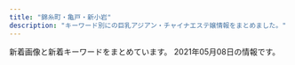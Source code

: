 ```yaml
---
title: "錦糸町・亀戸・新小岩"
description: "キーワード別にの巨乳アジアン・チャイナエステ嬢情報をまとめました。"
---
```


新着画像と新着キーワードをまとめています。
2021年05月08日の情報です。

<DmmAffiliateIns />
<KeywordTable
  shops={
    [
    {
        "url": "http://thaipataya.chm.jp/",
        "name": "\u30d1\u30bf\u30e4",
        "img_links": [
            "https://chm.jp/domains1/thaipataya/myimg/imgcom36633_sp.jpg",
            "https://chm.jp/domains1/thaipataya/myimg/imgcom36607_sp.jpg",
            "https://chm.jp/domains1/thaipataya/myimg/imgcom36586_sp.jpg",
            "https://chm.jp/domains1/thaipataya/myimg/imgcom37913_sp.jpg",
            "https://chm.jp/domains1/thaipataya/myimg/imgcom37669_sp.jpg",
            "https://chm.jp/domains1/thaipataya/myimg/imgcom37655_sp.jpg",
            "https://chm.jp/domains1/thaipataya/myimg/imgcom37840_sp.jpg",
            "https://chm.jp/domains1/thaipataya/myimg/imgcom37740_sp.png",
            "https://chm.jp/domains1/thaipataya/myimg/imgcom36615_sp.png",
            "https://chm.jp/domains1/thaipataya/myimg/imgcom37174_sp.png",
            "https://chm.jp/domains1/thaipataya/myimg/imgcom36604_sp.jpg",
            "https://chm.jp/domains1/thaipataya/myimg/imgcom37357_sp.jpg",
            "https://chm.jp/domains1/thaipataya/myimg/imgcom37360_sp.jpg",
            "https://chm.jp/domains1/thaipataya/myimg/imgcom37068_sp.jpg",
            "https://chm.jp/domains1/thaipataya/myimg/imgcom37359_sp.jpg",
            "https://chm.jp/domains1/thaipataya/myimg/slideimg36562_sp.jpg",
            "https://chm.jp/domains1/thaipataya/myimg/imgcom36636_sp.jpg",
            "https://chm.jp/domains1/thaipataya/myimg/imgcom37665_sp.jpg",
            "https://chm.jp/domains1/thaipataya/myimg/imgcom37833_sp.jpg",
            "https://chm.jp/domains1/thaipataya/myimg/imgcom36565_sp.jpg",
            "http://chm.jp/img/linebutton_82x20.png",
            "https://chm.jp/domains1/thaipataya/myimg/imgcom37726_sp.png",
            "https://chm.jp/domains1/thaipataya/myimg/imgcom37358_sp.jpg",
            "https://chm.jp/domains1/thaipataya/myimg/imgcom37658_sp.png",
            "https://chm.jp/domains1/thaipataya/myimg/imgcom37666_sp.jpg",
            "https://chm.jp/domains1/thaipataya/myimg/imgcom37660_sp.png",
            "https://chm.jp/domains1/thaipataya/myimg/imgcom36587_sp.jpg",
            "https://chm.jp/domains1/thaipataya/myimg/imgcom36634_sp.jpg",
            "https://chm.jp/domains1/thaipataya/myimg/slideimg36561_sp.jpg",
            "https://chm.jp/domains1/thaipataya/myimg/imgcom37361_sp.png",
            "https://chm.jp/domains1/thaipataya/myimg/imgcom37177_sp.png",
            "https://chm.jp/domains1/thaipataya/myimg/imgcom37663_sp.jpg",
            "https://chm.jp/domains1/thaipataya/myimg/imgcom37362_sp.jpg",
            "https://chm.jp/domains1/thaipataya/myimg/imgcom37732_sp.png",
            "https://chm.jp/domains1/thaipataya/myimg/imgcom36582_sp.jpg",
            "https://chm.jp/domains1/thaipataya/myimg/imgcom37734_sp.png",
            "https://chm.jp/domains1/thaipataya/myimg/imgcom37727_sp.png",
            "https://chm.jp/domains1/thaipataya/myimg/imgcom37653_sp.jpg",
            "https://chm.jp/domains1/thaipataya/myimg/imgcom37659_sp.png",
            "https://chm.jp/domains1/thaipataya/myimg/imgcom36567_sp.jpg",
            "https://chm.jp/domains1/thaipataya/myimg/imgcom37667_sp.png",
            "https://chm.jp/domains1/thaipataya/myimg/imgcom37736_sp.png",
            "https://chm.jp/domains1/thaipataya/myimg/imgcom36575_sp.jpg",
            "https://chm.jp/domains1/thaipataya/myimg/imgcom36619_sp.jpg",
            "https://chm.jp/domains1/thaipataya/myimg/imgcom36585_sp.jpg",
            "https://chm.jp/domains1/thaipataya/myimg/imgcom37733_sp.png",
            "https://chm.jp/domains1/thaipataya/myimg/imgcom37738_sp.png",
            "https://chm.jp/domains1/thaipataya/myimg/imgcom37915_sp.jpg",
            "https://chm.jp/domains1/thaipataya/myimg/imgcom37067_sp.png",
            "https://chm.jp/domains1/thaipataya/myimg/imgcom37668_sp.png",
            "https://chm.jp/domains1/thaipataya/myimg/imgcom37916_sp.jpg",
            "https://chm.jp/domains1/thaipataya/myimg/imgcom36581_sp.jpg",
            "https://chm.jp/domains1/thaipataya/myimg/imgcom36603_sp.png",
            "https://chm.jp/domains1/thaipataya/myimg/imgcom37661_sp.png",
            "https://chm.jp/domains1/thaipataya/myimg/imgcom37664_sp.png",
            "https://chm.jp/domains1/thaipataya/myimg/slideimg36560_sp.jpg",
            "https://chm.jp/domains1/thaipataya/myimg/imgcom36618_sp.png",
            "https://chm.jp/domains1/thaipataya/myimg/imgcom37172_sp.png",
            "https://chm.jp/domains1/thaipataya/myimg/imgcom36613_sp.jpg",
            "https://chm.jp/domains1/thaipataya/myimg/imgcom37834_sp.jpg",
            "https://chm.jp/domains1/thaipataya/myimg/imgcom37737_sp.png",
            "https://chm.jp/domains1/thaipataya/myimg/imgcom37710_sp.jpg",
            "https://chm.jp/domains1/thaipataya/myimg/imgcom37841_sp.jpg",
            "https://chm.jp/domains1/thaipataya/myimg/imgcom37839_sp.jpg",
            "https://chm.jp/domains1/thaipataya/myimg/imgcom36576_sp.jpg",
            "https://chm.jp/domains1/thaipataya/myimg/imgcom37654_sp.jpg",
            "https://chm.jp/domains1/thaipataya/myimg/imgcom36635_sp.jpg",
            "https://chm.jp/domains1/thaipataya/myimg/imgcom37739_sp.png",
            "https://chm.jp/domains1/thaipataya/myimg/imgcom37725_sp.png",
            "https://chm.jp/domains1/thaipataya/myimg/imgcom36584_sp.jpg",
            "https://chm.jp/domains1/thaipataya/myimg/imgcom37914_sp.jpg",
            "https://chm.jp/domains1/thaipataya/myimg/imgcom36606_sp.jpg",
            "https://chm.jp/domains1/thaipataya/myimg/imgcom36605_sp.jpg",
            "https://chm.jp/domains1/thaipataya/myimg/imgcom37789_sp.png",
            "https://chm.jp/domains1/thaipataya/myimg/imgcom36566_sp.png",
            "https://chm.jp/domains1/thaipataya/myimg/imgcom37662_sp.png"
        ],
        "station": "JR\u5c0f\u5ca9\u99c5\u5357\u53e3",
        "keywords": {
            "\u30bb\u30af\u30b7\u30fc": 1,
            "C": 12
        }
    },
    {
        "url": "https://doraimon.tyo.cm/",
        "name": "\u30c9\u30e9\u3048\u3082\u3093",
        "station": "JR\u4e80\u6238\u99c5\u5317\u53e3",
        "keywords": {
            "85": 3,
            "87": 1,
            "E": 1,
            "D": 9,
            "83": 3,
            "86": 3
        },
        "img_links": [
            "https://doraimon.tyo.cm/photos/sites/32/2021/03/2021031206553637.jpg",
            "https://doraimon.tyo.cm/images/top.jpg",
            "https://doraimon.tyo.cm/photos/sites/32/2021/03/2021030207304993.jpg",
            "https://doraimon.tyo.cm/photos/sites/32/2021/03/2021032507045669.jpg",
            "https://doraimon.tyo.cm/images/s_news.jpg",
            "https://doraimon.tyo.cm/images/staff_line.jpg",
            "https://doraimon.tyo.cm/photos/sites/32/2021/04/202104070649510.jpg",
            "https://doraimon.tyo.cm/photos/sites/32/2021/03/2021030207305994.jpg",
            "https://doraimon.tyo.cm/photos/sites/32/2021/03/2021030207310114.jpg",
            "https://doraimon.tyo.cm/images/mobile.jpg",
            "https://doraimon.tyo.cm/images/link.jpg",
            "https://doraimon.tyo.cm/photos/sites/32/2021/03/202103120651532.jpg",
            "https://doraimon.tyo.cm/photos/sites/32/2021/03/2021032301301384.jpg",
            "https://doraimon.tyo.cm/photos/sites/32/2021/04/202104280419564.jpg",
            "https://doraimon.tyo.cm/images/s_face.jpg",
            "https://doraimon.tyo.cm/photos/sites/32/2021/03/2021030207304862.jpg"
        ]
    },
    {
        "name": "\u7652\u3057\u306e\u68ee",
        "url": "http://iyasimori.jpest.net/",
        "img_links": [
            "http://iyasimori.jpest.net/uploads//sites/37/2021/01/a.jpg",
            "http://iyasimori.jpest.net/uploads//sites/37/2021/01/mobile.png",
            "http://iyasimori.jpest.net/uploads//sites/37/2021/01/g1-3.jpg",
            "http://iyasimori.jpest.net/uploads//sites/37/2021/01/bj_03.jpg",
            "http://iyasimori.jpest.net/uploads//sites/37/2021/01/g4.jpg",
            "http://iyasimori.jpest.net/uploads//sites/37/2021/01/tite-staff.jpg",
            "http://iyasimori.jpest.net/uploads//sites/37/2021/01/r6.jpg",
            "http://iyasimori.jpest.net/uploads//sites/37/2021/01/g3-2-150x150.jpg",
            "http://iyasimori.jpest.net/uploads//sites/37/2021/04/g1-3.jpg",
            "http://iyasimori.jpest.net/uploads//sites/37/2021/01/g5.jpg",
            "http://iyasimori.jpest.net/uploads//sites/37/2021/01/news03.png",
            "http://iyasimori.jpest.net/uploads//sites/37/2021/01/g5-150x150.jpg",
            "http://iyasimori.jpest.net/uploads//sites/37/2021/01/news01.png",
            "http://iyasimori.jpest.net/uploads//sites/37/2021/01/g4-150x150.jpg",
            "http://iyasimori.jpest.net/uploads//sites/37/2021/01/a2.jpg",
            "http://iyasimori.jpest.net/uploads//sites/37/2021/04/g1-2-150x150.jpg",
            "http://iyasimori.jpest.net/uploads//sites/37/2021/01/r3-1.jpg",
            "http://iyasimori.jpest.net/uploads//sites/37/2021/01/g2-2.jpg",
            "http://iyasimori.jpest.net/uploads//sites/37/2021/04/g1-3-150x150.jpg",
            "http://iyasimori.jpest.net/uploads//sites/37/2021/01/g3-2.jpg",
            "http://iyasimori.jpest.net/uploads//sites/37/2021/01/top.jpg",
            "http://iyasimori.jpest.net/uploads//sites/37/2021/01/r5.jpg",
            "http://iyasimori.jpest.net/uploads//sites/37/2021/04/g1-2.jpg",
            "http://iyasimori.jpest.net/uploads//sites/37/2021/01/g2-2-150x150.jpg",
            "http://iyasimori.jpest.net/uploads//sites/37/2021/01/g1-3-150x150.jpg",
            "http://iyasimori.jpest.net/uploads//sites/37/2021/01/r4-1.jpg"
        ],
        "station": "\u9752\u7825\u99c5",
        "keywords": {}
    },
    {
        "station": "JR\u9326\u7cf8\u753a\u99c5\u5317\u53e3",
        "img_links": [
            "https://iyashinoizumi.com/wp-content/uploads/2019/06/001.jpg",
            "https://iyashinoizumi.com/wp-content/uploads/7208DC4D-6E47-49CE-B1C0-3607E54E114B.jpeg",
            "https://iyashinoizumi.com/wp-content/uploads/9B89E764-B754-425D-A9AC-BB5566FA6AC4-270x300.jpeg",
            "https://iyashinoizumi.com/wp-content/uploads/0731EF09-7405-4B36-8468-B17A307EB894-e1579436226478.jpeg",
            "https://iyashinoizumi.com/wp-content/uploads/2019/06/momoko1.jpg",
            "https://iyashinoizumi.com/wp-content/uploads/0731EF09-7405-4B36-8468-B17A307EB894.jpeg",
            "https://iyashinoizumi.com/wp-content/uploads/9B89E764-B754-425D-A9AC-BB5566FA6AC4.jpeg",
            "https://iyashinoizumi.com/wp-content/uploads/5AA02D30-2C43-42C1-BE02-48E5A5C27E91.jpeg",
            "https://iyashinoizumi.com/wp-content/uploads/0731EF09-7405-4B36-8468-B17A307EB894-197x300.jpeg",
            "https://iyashinoizumi.com/wp-content/uploads/2019/06/2DD3549C-F937-441D-B0E3-E26520ACFABD-e1559410733851.jpeg",
            "https://iyashinoizumi.com/wp-content/uploads/2019/06/50CD669B-0FFA-4734-B898-EB3D53E95C21.jpeg",
            "https://iyashinoizumi.com/wp-content/uploads/2019/06/43D6BE9C-43F6-45C2-95E5-E775CE725D67.jpeg",
            "https://iyashinoizumi.com/wp-content/uploads/2019/06/5293C707-270F-4802-8168-1493DA07DDAE.jpeg",
            "https://iyashinoizumi.com/wp-content/uploads/rin.jpg",
            "https://iyashinoizumi.com/wp-content/uploads/5AA02D30-2C43-42C1-BE02-48E5A5C27E91-226x300.jpeg",
            "https://iyashinoizumi.com/wp-content/uploads/hiruwari.png",
            "https://iyashinoizumi.com/wp-content/uploads/7208DC4D-6E47-49CE-B1C0-3607E54E114B-210x300.jpeg"
        ],
        "keywords": {
            "\u30bb\u30af\u30b7\u30fc": 2
        },
        "url": "https://iyashinoizumi.com/",
        "name": "\u7652\u3057\u306e\u6cc9"
    },
    {
        "img_links": [
            "https://awa-akasuri.jp/wp-content/uploads/2020/09/awawa400x400-270x174.png",
            "https://awa-akasuri.jp/wp-content/uploads/2020/01/mai1_1.jpg",
            "https://awa-akasuri.jp/wp-content/uploads/2020/01/kokomi_1.jpg",
            "https://awa-akasuri.jp/wp-content/uploads/2020/09/1_pc.png",
            "https://awa-akasuri.jp/wp-content/uploads/2020/01/aya22.png",
            "https://awa-akasuri.jp/wp-content/uploads/2020/09/2_pc.png",
            "https://awa-akasuri.jp/wp-content/uploads/2020/09/1_sp.png",
            "https://awa-akasuri.jp/wp-content/uploads/2020/01/rika24_1.png",
            "https://awa-akasuri.jp/wp-content/uploads/2020/01/yumi22.png",
            "https://awa-akasuri.jp/wp-content/uploads/2020/09/4_pc.png",
            "https://awa-akasuri.jp/wp-content/uploads/2020/09/2_sp.png",
            "https://awa-akasuri.jp/wp-content/uploads/2020/01/mika21.png",
            "https://awa-akasuri.jp/wp-content/uploads/2020/01/yuki26.png",
            "https://awa-akasuri.jp/wp-content/uploads/2020/09/movie.png",
            "https://awa-akasuri.jp/wp-content/uploads/2020/09/sora.png",
            "https://awa-akasuri.jp/wp-content/uploads/2020/01/tomo25.png",
            "https://awa-akasuri.jp/wp-content/uploads/2020/09/awawa400x400.png",
            "https://awa-akasuri.jp/wp-content/uploads/2020/09/3_pc.png",
            "https://awa-akasuri.jp/wp-content/uploads/2020/09/5_pc.png"
        ],
        "keywords": {
            "D": 104,
            "85": 26,
            "87": 52,
            "86": 13,
            "88": 26,
            "C": 13,
            "\u30bb\u30af\u30b7\u30fc": 11
        },
        "station": "JR\u9326\u7cf8\u753a\u99c5\u5357\u53e3",
        "name": "\u3042\u308f\u308f",
        "url": "https://awa-akasuri.jp/"
    },
    {
        "url": "http://iyashi.sweet-relaxation.com/",
        "keywords": {},
        "station": "JR\u4e80\u6238\u99c5\u6771\u53e3",
        "img_links": [
            "http://iyashi.sweet-relaxation.com/img/slick/sl-4.jpg",
            "http://iyashi.sweet-relaxation.com/img/slick/sl-6.jpg",
            "http://iyashi.sweet-relaxation.com/img/slick/sl-5.jpg",
            "http://iyashi.sweet-relaxation.com/img/cast/yaya-01.jpg",
            "http://iyashi.sweet-relaxation.com/img/cast/eri-01.jpg",
            "http://iyashi.sweet-relaxation.com/img/slick/sl-3.jpg",
            "http://iyashi.sweet-relaxation.com/img/cast/lisa-03.jpg",
            "http://iyashi.sweet-relaxation.com/img/cast/yaya-03.jpg",
            "http://iyashi.sweet-relaxation.com/img/cast/olive-01.jpg",
            "http://iyashi.sweet-relaxation.com/img/slick/sl-7.jpg",
            "http://iyashi.sweet-relaxation.com/img/cast/eri-02.jpg",
            "http://iyashi.sweet-relaxation.com/img/cast/lisa-01.jpg",
            "http://iyashi.sweet-relaxation.com/img/slick/sl-2.jpg",
            "http://iyashi.sweet-relaxation.com/img/cast/ran-03.jpg",
            "http://iyashi.sweet-relaxation.com/img/cast/ran-01.jpg",
            "http://iyashi.sweet-relaxation.com/img/cast/olive-02.jpg",
            "http://iyashi.sweet-relaxation.com/img/slick/sl-1.jpg",
            "http://iyashi.sweet-relaxation.com/img/treatment/ashitsubo-01.jpg",
            "http://iyashi.sweet-relaxation.com/img/cast/lisa-02.jpg",
            "http://iyashi.sweet-relaxation.com/img/treatment/aroma-01.jpg",
            "http://iyashi.sweet-relaxation.com/img/treatment/body-01.jpg",
            "http://iyashi.sweet-relaxation.com/img/cast/olive-03.jpg",
            "http://iyashi.sweet-relaxation.com/img/cast/ran-02.jpg",
            "http://iyashi.sweet-relaxation.com/img/cast/yaya-02.jpg",
            "http://iyashi.sweet-relaxation.com/img/cast/eri-03.jpg"
        ],
        "name": "\u7652 IYASHI"
    },
    {
        "station": "JR\u5c0f\u5ca9\u99c5\u5357\u53e3",
        "keywords": {
            "C": 1,
            "D": 2
        },
        "name": "\u30d5\u30ed\u30e9",
        "img_links": [
            "http://iyasi-heal.com/images/slider1/01.jpg",
            "http://iyasi-heal.com/staffPhoto/b20210504134941.jpg",
            "http://iyasi-heal.com/images/mobile.jpg",
            "http://iyasi-heal.com/staffPhoto/s20210505121802.jpg",
            "http://iyasi-heal.com/staffPhoto/s20210504134941.jpg",
            "http://iyasi-heal.com/images/returnBtn.png",
            "http://iyasi-heal.com/staffPhoto/s20210502114207.jpg",
            "http://iyasi-heal.com/staffPhoto/s20210426165230.jpg",
            "http://iyasi-heal.com/images/slider1/02.jpg",
            "http://iyasi-heal.com/staffPhoto/b20210505185104.jpg",
            "http://iyasi-heal.com/staffPhoto/b20210502114207.jpg",
            "http://iyasi-heal.com/js/sliderLine/slide_prev.png",
            "http://iyasi-heal.com/images/gallery1.png",
            "http://iyasi-heal.com/images/slider1/03.jpg",
            "http://iyasi-heal.com/staffPhoto/s20210505185104.jpg",
            "http://iyasi-heal.com/staffPhoto/b20210505121802.jpg",
            "http://iyasi-heal.com/staffPhoto/b20210426165230.jpg",
            "http://iyasi-heal.com/js/sliderLine/slide_next.png"
        ],
        "url": "http://iyasi-heal.com/"
    },
    {
        "img_links": [
            "http://kinshicho-es.xyz/images/left1_2_02.jpg",
            "http://kinshicho-es.xyz/images/g2.jpg",
            "http://kinshicho-es.xyz/images/r4.jpg",
            "http://kinshicho-es.xyz/images/b2.jpg",
            "http://kinshicho-es.xyz/images/kanban.jpg",
            "http://kinshicho-es.xyz/images/r2.jpg",
            "http://kinshicho-es.xyz/images/g3.jpg",
            "http://kinshicho-es.xyz/images/top1.jpg",
            "http://kinshicho-es.xyz/images/g41.jpg",
            "http://kinshicho-es.xyz/images/news-tit1.jpg",
            "http://kinshicho-es.xyz/images/g5.jpg",
            "http://kinshicho-es.xyz/images/g0.jpg",
            "http://kinshicho-es.xyz/images/r3.jpg",
            "http://kinshicho-es.xyz/images/r1.jpg",
            "http://kinshicho-es.xyz/images/top.jpg",
            "http://kinshicho-es.xyz/images/b1.jpg"
        ],
        "url": "http://kinshicho-es.xyz/",
        "keywords": {
            "C": 7
        },
        "name": "\u30b9\u30c1\u30e5\u30ef\u306e\u30b9\u30de\u30a4\u30eb",
        "station": "JR\u9326\u7cf8\u753a\u99c5\u5317\u53e3"
    },
    {
        "name": "\u6625\u306e\u82b1",
        "url": "http://harunohana.jpest.net/",
        "img_links": [
            "http://harunohana.jpest.net/uploads//sites/38/elementor/thumbs/g4-p3mbec1gp2hjuwwbjw36y43rzgwycta8xnrv7ujz68.jpg",
            "http://harunohana.jpest.net/uploads//sites/38/2021/02/ditiao-1.png",
            "http://harunohana.jpest.net/uploads//sites/38/2021/02/xian.jpg",
            "http://harunohana.jpest.net/uploads//sites/38/2021/02/info-tit.png",
            "http://harunohana.jpest.net/uploads//sites/38/2021/02/mobile-tit.png",
            "http://harunohana.jpest.net/uploads//sites/38/2021/02/c2.jpg",
            "http://harunohana.jpest.net/uploads//sites/38/elementor/thumbs/g3-p3mbdh0sfjb37s5dl0oi5txkdr5uasv3te8udptyvk.jpg",
            "http://harunohana.jpest.net/uploads//sites/38/2021/04/g5.jpg",
            "http://harunohana.jpest.net/uploads//sites/38/2021/02/tel_info.png",
            "http://harunohana.jpest.net/uploads//sites/38/2021/02/top-3.png",
            "http://harunohana.jpest.net/uploads//sites/38/2021/02/pick-tit.png",
            "http://harunohana.jpest.net/uploads//sites/38/2021/02/tel_staff.png",
            "http://harunohana.jpest.net/uploads//sites/38/2021/02/mobile.jpg",
            "http://harunohana.jpest.net/uploads//sites/38/2021/02/c3.jpg",
            "http://harunohana.jpest.net/uploads//sites/38/elementor/thumbs/g1-p3mbbo5xbyuayorl3qn8vsare61ijopmkh8c9mi4sw.jpg",
            "http://harunohana.jpest.net/uploads//sites/38/2021/03/g2.jpg",
            "http://harunohana.jpest.net/uploads//sites/38/2021/02/c5.jpg",
            "http://harunohana.jpest.net/uploads//sites/38/elementor/thumbs/c1-p3a4bw5e1kwi5v056or06ljv5c0e005xwohq00tseg.jpg",
            "http://harunohana.jpest.net/uploads//sites/38/2021/02/tel_top.png",
            "http://harunohana.jpest.net/uploads//sites/38/2021/02/c4.jpg",
            "http://harunohana.jpest.net/uploads//sites/38/2021/03/g1.jpg",
            "http://harunohana.jpest.net/uploads//sites/38/2021/03/1.jpg",
            "http://harunohana.jpest.net/uploads//sites/38/elementor/thumbs/g2-p3mbcgd30zwwmzmmj2u1yl6l7q6iyltkocswnxcbm8.jpg",
            "http://harunohana.jpest.net/uploads//sites/38/elementor/thumbs/c5-p3a4c3o3k96sqqp7ys00qjnjwezbpkzslpplu8in0o.jpg",
            "http://harunohana.jpest.net/uploads//sites/38/elementor/thumbs/c2-p3a4by12f8z2t2xevpk9bl2sc3r4fedekxsoykr020.jpg",
            "http://harunohana.jpest.net/uploads//sites/38/elementor/thumbs/g5-p5qga8zeagwf7efovdavelljg7lsn1y4eanjgcq0uo.jpg",
            "http://harunohana.jpest.net/uploads//sites/38/2021/02/news-tit.png",
            "http://harunohana.jpest.net/uploads//sites/38/2021/02/c6.jpg",
            "http://harunohana.jpest.net/uploads//sites/38/2021/02/c1.jpg",
            "http://harunohana.jpest.net/uploads//sites/38/2021/03/g3.jpg",
            "http://harunohana.jpest.net/uploads//sites/38/elementor/thumbs/c3-p3a4c1sf6l483iry9r6rlk4mpn8la6sbxgemvolfd4.jpg",
            "http://harunohana.jpest.net/uploads//sites/38/2021/03/g5.jpg",
            "http://harunohana.jpest.net/uploads//sites/38/2021/02/tel_pickup.png",
            "http://harunohana.jpest.net/uploads//sites/38/2021/02/staff-tit.png"
        ],
        "station": "JR\u9326\u7cf8\u753a\u5357\u53e3",
        "keywords": {
            "C": 12
        }
    },
    {
        "keywords": {},
        "name": "Forever \uff5e\u30d5\u30a9\u30fc\u30a8\u30d0\u30fc\uff5e",
        "url": "http://kinshichoesute.xyz/",
        "station": "JR\u9326\u7cf8\u753a\u99c5",
        "img_links": [
            "http://kinshichoesute.xyz/staff/hitomi/02.png",
            "http://kinshichoesute.xyz/staff/kaori/01.png",
            "http://kinshichoesute.xyz/staff/nana/01.png",
            "http://kinshichoesute.xyz/img/stt.jpg",
            "http://kinshichoesute.xyz/img/nav-005.png",
            "http://kinshichoesute.xyz/staff/aya/01.png",
            "http://kinshichoesute.xyz/img/stb.jpg",
            "http://kinshichoesute.xyz/img/nav-003.png",
            "http://kinshichoesute.xyz/img/nav-004.png",
            "http://kinshichoesute.xyz/staff/hitomi/01.png",
            "http://kinshichoesute.xyz/staff/mimi/01.png",
            "http://kinshichoesute.xyz/img/nav-006.png",
            "http://kinshichoesute.xyz/img/tel.png",
            "http://kinshichoesute.xyz/img/no.png",
            "http://kinshichoesute.xyz/img/nav-001.png",
            "http://kinshichoesute.xyz/staff/ai/01.png",
            "http://kinshichoesute.xyz/img/nav-002.png"
        ]
    },
    {
        "img_links": [
            "http://y-rlx.net/images/index_21.jpg",
            "http://y-rlx.net/images/acc_tit.jpg",
            "http://y-rlx.net/girl/08.jpg",
            "http://y-rlx.net/images/line.jpg",
            "http://y-rlx.net/girl/010.jpg",
            "http://y-rlx.net/girl/01.jpg",
            "http://y-rlx.net/images/index_09.jpg",
            "http://y-rlx.net/girl/09a.jpg",
            "http://y-rlx.net/girl/06.jpg",
            "http://y-rlx.net/girl/03.jpg",
            "http://y-rlx.net/girl/03a.jpg",
            "http://y-rlx.net/images/rex_16.jpg",
            "http://y-rlx.net/girl/02.jpg",
            "http://y-rlx.net/images/index_04.png",
            "http://y-rlx.net/images/02.png",
            "http://y-rlx.net/images/acc_tit01.jpg",
            "http://y-rlx.net/images/info.png",
            "http://y-rlx.net/images/index_07.png",
            "http://y-rlx.net/images/index_02.png",
            "http://y-rlx.net/images/index_06.png",
            "http://y-rlx.net/images/index_23.jpg",
            "http://y-rlx.net/images/03.png",
            "http://y-rlx.net/images/sys_16.jpg",
            "http://y-rlx.net/images/index_16.png",
            "http://y-rlx.net/images/index_12.jpg",
            "http://y-rlx.net/images/staff_16.jpg",
            "http://y-rlx.net/girl/011.jpg",
            "http://y-rlx.net/images/acc_16.jpg",
            "http://y-rlx.net/images/index_10.jpg",
            "http://y-rlx.net/girl/011a.jpg",
            "http://y-rlx.net/images/index_19.png",
            "http://y-rlx.net/images/index_08.jpg",
            "http://y-rlx.net/girl/p01.jpg",
            "http://y-rlx.net/images/index_13.jpg",
            "http://y-rlx.net/images/01.png",
            "http://y-rlx.net/girl/07a.jpg",
            "http://y-rlx.net/images/rec_16.jpg",
            "http://y-rlx.net/girl/07.jpg",
            "http://y-rlx.net/girl/05.jpg",
            "http://y-rlx.net/girl/010a.jpg",
            "http://y-rlx.net/images/rec.jpg",
            "http://y-rlx.net/images/acc_tit03.jpg",
            "http://y-rlx.net/images/sys.jpg",
            "http://y-rlx.net/girl/05a.jpg",
            "http://y-rlx.net/girl/00.jpg",
            "http://y-rlx.net/images/index_11.jpg",
            "http://y-rlx.net/girl/09.jpg",
            "http://y-rlx.net/images/index_14.png"
        ],
        "url": "http://y-rlx.net/",
        "station": "JR\u65b0\u5c0f\u5ca9\u99c5\u5357\u53e3",
        "name": "\u7f8e\u697d",
        "keywords": {
            "88": 1,
            "90": 1,
            "92": 1,
            "86": 2,
            "95": 2,
            "85": 1,
            "87": 1,
            "89": 1
        }
    },
    {
        "station": "JR\u4e80\u6238\u99c5\u6771\u53e3",
        "img_links": [
            "http://miyabi-aroma.xyz/images/nav/nav-sys.jpg",
            "http://miyabi-aroma.xyz/images/staff/3/miya.jpg",
            "http://miyabi-aroma.xyz/images/nav/nav-job.jpg",
            "http://miyabi-aroma.xyz/images/staff/3/rina.jpg",
            "http://miyabi-aroma.xyz/images/index-rose_07.png",
            "http://miyabi-aroma.xyz/images/index-rose_13.png",
            "http://miyabi-aroma.xyz/images/staff/3/rina2.jpg",
            "http://miyabi-aroma.xyz/images/staff/3/yaya2.jpg",
            "http://miyabi-aroma.xyz/images/staff/3/kiki.jpg",
            "http://miyabi-aroma.xyz/images/nav/nav-info.jpg",
            "http://miyabi-aroma.xyz/images/3/1.jpg",
            "http://miyabi-aroma.xyz/images/shishu/se2.jpg",
            "http://miyabi-aroma.xyz/images/staff/3/ami.jpg",
            "http://miyabi-aroma.xyz/images/staff/3/ami2.jpg",
            "http://miyabi-aroma.xyz/images/index-rose_09.png",
            "http://miyabi-aroma.xyz/images/staff/3/kiki2.jpg",
            "http://miyabi-aroma.xyz/images/shishu/se1.jpg",
            "http://miyabi-aroma.xyz/images/index-rose_04.png",
            "http://miyabi-aroma.xyz/images/nav/nav-staff.jpg",
            "http://miyabi-aroma.xyz/images/3/2.jpg",
            "http://miyabi-aroma.xyz/images/staff/3/yami.jpg",
            "http://miyabi-aroma.xyz/images/11.png",
            "http://miyabi-aroma.xyz/images/1801706901.jpg",
            "http://miyabi-aroma.xyz/images/staff/3/miya2.jpg",
            "http://miyabi-aroma.xyz/images/staff/3/yaya1.jpg",
            "http://miyabi-aroma.xyz/images/index-rose_02.png"
        ],
        "url": "http://miyabi-aroma.xyz/",
        "keywords": {
            "C": 7
        },
        "name": "\u685c"
    },
    {
        "url": "https://kameido-massage.com/",
        "station": "JR\u4e80\u6238\u99c5\u5317\u53e3",
        "img_links": [
            "https://kameido-massage.com/images/footer-l.png",
            "https://kameido-massage.com/icon/yelp.png",
            "https://kameido-massage.com/images/header3.png",
            "https://kameido-massage.com/2020/03/28/nana-s1.jpg",
            "https://kameido-massage.com/images/top3.jpg",
            "https://kameido-massage.com/room/room-l5.jpg",
            "https://kameido-massage.com/images/qrcode.png",
            "https://kameido-massage.com/images/clear.png",
            "https://kameido-massage.com/room/room-l3.jpg",
            "https://kameido-massage.com/images/main-small.jpg",
            "https://kameido-massage.com/2019/10/29/yuri-s1.jpg",
            "https://kameido-massage.com/images/flower.png",
            "https://kameido-massage.com/staff/aki-l1.jpg",
            "https://kameido-massage.com/2019/11/02/yuka-s1.jpg",
            "https://kameido-massage.com/button/home.png",
            "https://kameido-massage.com/images/main-top.jpg",
            "https://kameido-massage.com/images/footer-r.png",
            "https://kameido-massage.com/menu/info.png",
            "https://kameido-massage.com/link/mens-esthe.png",
            "https://kameido-massage.com/room/room-l2.jpg",
            "https://kameido-massage.com/staff/aki-s1.jpg",
            "https://kameido-massage.com/staff/yuna-s1.jpg",
            "https://kameido-massage.com/menu/home.png",
            "https://kameido-massage.com/staff/mimi-s1.jpg",
            "https://scdn.line-apps.com/n/line_add_friends/btn/ja.png",
            "https://kameido-massage.com/menu/staff.png",
            "https://kameido-massage.com/images/top2.jpg",
            "https://kameido-massage.com/button/staff.png",
            "https://kameido-massage.com/staff/yuna-l1.jpg",
            "https://kameido-massage.com/staff/nana-s1.jpg",
            "https://kameido-massage.com/2020/07/17/mika-s1.jpg",
            "https://kameido-massage.com/staff/yuki-s1.jpg",
            "https://kameido-massage.com/icon/line.png",
            "https://kameido-massage.com/staff/yuki-l1.jpg",
            "https://kameido-massage.com/icon/twitter.png",
            "https://kameido-massage.com/room/room-l1.jpg",
            "https://kameido-massage.com/room/room-l6.jpg",
            "https://kameido-massage.com/menu/blog.png",
            "https://kameido-massage.com/room/room-l4.jpg",
            "https://kameido-massage.com/2021/04/28/yuna-s1.jpg",
            "https://kameido-massage.com/images/main-sp.jpg",
            "https://kameido-massage.com/icon/facebook.png",
            "https://kameido-massage.com/images/top1.jpg",
            "https://kameido-massage.com/staff/nana-l1.jpg",
            "https://kameido-massage.com/button/blog.png",
            "https://kameido-massage.com/2021/03/23/aki-s1.jpg",
            "https://kameido-massage.com/2020/05/15/kazumi-s1.jpg",
            "https://kameido-massage.com/2019/11/10/erika-s1.jpg",
            "https://kameido-massage.com/2019/12/25/mika-s1.jpg"
        ],
        "name": "\u842c\u751f\u697c",
        "keywords": {}
    },
    {
        "url": "http://www.kirara.este88.com/",
        "keywords": {
            "C": 6
        },
        "img_links": [
            "http://www.kirara.este88.com/gals/miya1.jpg",
            "http://www.kirara.este88.com/gals/nana1.jpg",
            "http://www.kirara.este88.com/gals/yuyu1.jpg",
            "http://www.kirara.este88.com/gals/haru1.jpg",
            "http://www.kirara.este88.com/images/info.png",
            "http://www.kirara.este88.com/images/sp-line.png",
            "http://www.kirara.este88.com/images/sp-staff-list.png",
            "http://www.kirara.este88.com/images/m-foot.png",
            "http://www.kirara.este88.com/gals/sora1.jpg",
            "http://www.kirara.este88.com/images/m-tel.png"
        ],
        "name": "\u304d\u3089\u3089",
        "station": "JR\u5c0f\u5ca9\u99c5\u5357\u53e3"
    },
    {
        "station": "JR\u9326\u7cf8\u753a\u99c5\u5357\u53e3",
        "url": "http://www.es-raku.link/",
        "name": "Lucky\uff5e\u30e9\u30c3\u30ad\u30fc\uff5e",
        "img_links": [
            "http://www.es-raku.link/img/yuki1.jpg",
            "http://www.es-raku.link/images/r2.jpg",
            "http://www.es-raku.link/img/ruru1.jpg",
            "http://www.es-raku.link/images/head.png",
            "http://www.es-raku.link/images/3.jpg",
            "http://www.es-raku.link/images/2.jpg",
            "http://www.es-raku.link/images/1.jpg",
            "http://www.es-raku.link/img/lucky1.jpg",
            "http://www.es-raku.link/images/staff_t.png",
            "http://www.es-raku.link/images/news.jpg",
            "http://www.es-raku.link/staff/riri.jpg",
            "http://www.es-raku.link/images/r1.jpg",
            "http://www.es-raku.link/images/int1.png",
            "http://www.es-raku.link/img/riri1.jpg",
            "http://www.es-raku.link/images/list.jpg",
            "http://www.es-raku.link/images/rtel.jpg",
            "http://www.es-raku.link/images/9.jpg",
            "http://www.es-raku.link/images/menu/interior.png",
            "http://www.es-raku.link/images/menu/top.png",
            "http://www.es-raku.link/staff/lucky.jpg",
            "http://www.es-raku.link/img/kaori1.jpg",
            "http://www.es-raku.link/staff/yuki.jpg",
            "http://www.es-raku.link/images/7.jpg",
            "http://www.es-raku.link/staff/ruru.jpg",
            "http://www.es-raku.link/images/8.jpg",
            "http://www.es-raku.link/images/mobile.jpg",
            "http://www.es-raku.link/staff/ayaka.jpg",
            "http://www.es-raku.link/images/tel.jpg",
            "http://www.es-raku.link/images/line.png",
            "http://www.es-raku.link/img/mai1.jpg",
            "http://www.es-raku.link/images/interior_t.png",
            "http://www.es-raku.link/images/menu/staff.png",
            "http://www.es-raku.link/img/ayaka1.jpg",
            "http://www.es-raku.link/images/sys1.jpg",
            "http://www.es-raku.link/staff/mai.jpg",
            "http://www.es-raku.link/images/int2.png",
            "http://www.es-raku.link/staff/kaori.jpg",
            "http://www.es-raku.link/images/6.jpg"
        ],
        "keywords": {}
    },
    {
        "station": "JR\u65b0\u5c0f\u5ca9\u99c5\u5357\u53e3",
        "url": "http://www.himawari-shinkoiwa.com/",
        "name": "\u3072\u307e\u308f\u308a",
        "keywords": {
            "C": 11,
            "87": 2,
            "86": 4,
            "D": 6
        },
        "img_links": [
            "http://www.himawari-shinkoiwa.com/files/004-02.jpg",
            "http://www.himawari-shinkoiwa.com/img/ttl_news.png",
            "http://www.himawari-shinkoiwa.com/images/slider/1.jpg",
            "http://www.himawari-shinkoiwa.com/img/goback.jpg",
            "http://www.himawari-shinkoiwa.com/images/slider/2.jpg",
            "http://www.himawari-shinkoiwa.com/img/btn_blog.png",
            "http://www.himawari-shinkoiwa.com/img/ttl_move.png",
            "http://www.himawari-shinkoiwa.com/img/ttl_info.png",
            "http://www.himawari-shinkoiwa.com/files/004.jpg",
            "http://www.himawari-shinkoiwa.com/img/tel.png",
            "http://www.himawari-shinkoiwa.com/files/005.jpg",
            "http://www.himawari-shinkoiwa.com/files/001.jpg",
            "http://www.himawari-shinkoiwa.com/files/001-02.jpg",
            "http://www.himawari-shinkoiwa.com/img/pickup.jpg",
            "http://www.himawari-shinkoiwa.com/img/btn_side_mobile.jpg",
            "http://www.himawari-shinkoiwa.com/files/005-02.jpg",
            "http://www.himawari-shinkoiwa.com/images/line.png",
            "http://www.himawari-shinkoiwa.com/img/move.jpg",
            "http://www.himawari-shinkoiwa.com/images/slider/3.jpg"
        ]
    },
    {
        "keywords": {
            "C": 7,
            "87": 1,
            "86": 3,
            "85": 3,
            "90": 1,
            "88": 1
        },
        "img_links": [
            "http://mori.me-es.com/images/index_04.jpg",
            "http://mori.me-es.com/images/index_20.jpg",
            "http://mori.me-es.com/images/info_15.jpg",
            "http://mori.me-es.com/girls/08.jpg",
            "http://mori.me-es.com/girls/01.jpg",
            "http://mori.me-es.com/images/rec_15.jpg",
            "http://mori.me-es.com/images/index_26.jpg",
            "http://mori.me-es.com/girls/00.jpg",
            "http://mori.me-es.com/images/index_25.jpg",
            "http://mori.me-es.com/images/index_08.jpg",
            "http://mori.me-es.com/images/index_06.jpg",
            "http://mori.me-es.com/girls/04.jpg",
            "http://mori.me-es.com/images/index_30.jpg",
            "http://mori.me-es.com/images/index_07.jpg",
            "http://mori.me-es.com/images/index_21.jpg",
            "http://mori.me-es.com/images/index_09.jpg",
            "http://mori.me-es.com/images/index_24.jpg",
            "http://mori.me-es.com/girls/08a.jpg",
            "http://mori.me-es.com/images/rec.jpg",
            "http://mori.me-es.com/images/index_28.jpg",
            "http://mori.me-es.com/images/index_03.jpg",
            "http://mori.me-es.com/images/index_29.jpg",
            "http://mori.me-es.com/girls/04a.jpg",
            "http://mori.me-es.com/images/index_05.jpg",
            "http://mori.me-es.com/images/index_27.jpg",
            "http://mori.me-es.com/images/index_10.jpg",
            "http://mori.me-es.com/images/staff_15.jpg",
            "http://mori.me-es.com/images/index_22.jpg",
            "http://mori.me-es.com/girls/06.jpg",
            "http://mori.me-es.com/images/index_17.jpg",
            "http://mori.me-es.com/images/index_15.jpg",
            "http://mori.me-es.com/images/info.jpg",
            "http://mori.me-es.com/girls/02.jpg",
            "http://mori.me-es.com/images/index_02.jpg",
            "http://mori.me-es.com/images/index_12.jpg",
            "http://mori.me-es.com/girls/03.jpg",
            "http://mori.me-es.com/images/index_13.jpg",
            "http://mori.me-es.com/images/index_16.jpg",
            "http://mori.me-es.com/images/index_18.jpg",
            "http://mori.me-es.com/images/index_19.jpg",
            "http://mori.me-es.com/images/sub_28.jpg",
            "http://mori.me-es.com/girls/07.jpg",
            "http://mori.me-es.com/girls/05.jpg",
            "http://mori.me-es.com/images/index_01.jpg"
        ],
        "station": "JR\u65b0\u5c0f\u5ca9\u99c5\u5317\u53e3",
        "url": "http://mori.me-es.com/",
        "name": "\u68ee"
    },
    {
        "keywords": {},
        "url": "https://www.yitigo.work/",
        "name": "\u82fa",
        "img_links": [
            "https://www.yitigo.work/images/news/girl.png",
            "https://www.yitigo.work/images/home/staff_01.jpg",
            "https://www.yitigo.work/images/home/index_19.png",
            "https://www.yitigo.work/images/home/index_05.png",
            "https://www.yitigo.work/images/home/index_15.png",
            "https://www.yitigo.work/images/top_04.png",
            "https://www.yitigo.work/images/staff/hani1.jpg",
            "https://www.yitigo.work/images/staff/mayu1.jpg",
            "https://www.yitigo.work/images/home/index_tel.png",
            "https://www.yitigo.work/images/top_flash_01.jpg",
            "https://www.yitigo.work/images/home/index_11.png",
            "https://www.yitigo.work/images/headerParts01.png",
            "https://www.yitigo.work/images/home/staff_04.jpg",
            "https://www.yitigo.work/images/staff/risa.png",
            "https://www.yitigo.work/images/home/index_10.png",
            "https://www.yitigo.work/images/staff/risa1.jpg",
            "https://www.yitigo.work/images/staff/hani.png",
            "https://www.yitigo.work/images/home/index_13.png",
            "https://www.yitigo.work/images/home/index_14.png",
            "https://www.yitigo.work/images/home/index_06.png",
            "https://www.yitigo.work/images/home/index_07.png",
            "https://www.yitigo.work/images/staff/staff_03.png",
            "https://www.yitigo.work/images/staff/hana.png",
            "https://www.yitigo.work/images/home/index_09.png",
            "https://www.yitigo.work/images/home/staff_02.jpg",
            "https://www.yitigo.work/images/page_top.png",
            "https://www.yitigo.work/images/staff/mayu.png",
            "https://www.yitigo.work/images/home/index_12.png",
            "https://www.yitigo.work/images/home/index_17.png",
            "https://www.yitigo.work/images/staff/hana1.jpg",
            "https://www.yitigo.work/images/home/staff_03.jpg",
            "https://www.yitigo.work/images/top_flash_02.jpg",
            "https://www.yitigo.work/images/top_02.png",
            "https://www.yitigo.work/images/home/index_01.png",
            "https://www.yitigo.work/images/staff/staff_01.png",
            "https://www.yitigo.work/images/top_01.png"
        ],
        "station": "JR\u5c0f\u5ca9\u99c5\u5357\u53e3"
    },
    {
        "url": "http://cherry-esthe.com/",
        "keywords": {},
        "station": "JR\u9326\u7cf8\u753a\u99c5\u5357\u53e3",
        "img_links": [
            "http://dccompanyqoo10.cafe24.com/tiffany/images/top/store_bg.png",
            "http://dccompanyqoo10.cafe24.com/tiffany/images/store/store.png",
            "http://dccompanyqoo10.cafe24.com/tiffany/images/common/header.png"
        ],
        "name": "Cherry"
    },
    {
        "keywords": {},
        "img_links": [
            "http://el-grande.asia/img/cast/belu-04.jpg",
            "http://el-grande.asia/img/interior/corridor-1.jpg",
            "http://el-grande.asia/img/cast/mai-03.jpg",
            "http://el-grande.asia/img/cast/misa-04.jpg",
            "http://el-grande.asia/img/cast/mai-04.jpg",
            "http://el-grande.asia/img/cast/rey-02.jpg",
            "http://el-grande.asia/img/cast/hana-02.jpg",
            "http://el-grande.asia/img/cast/haru-02.jpg",
            "http://el-grande.asia/img/cast/haru-04.jpg",
            "http://el-grande.asia/img/cast/baby-03.jpg",
            "http://el-grande.asia/img/cast/lucy-01.jpg",
            "http://el-grande.asia/img/cast/belu-03.jpg",
            "http://el-grande.asia/img/cast/aki-04.jpg",
            "http://el-grande.asia/img/btn_twitter.png",
            "http://el-grande.asia/img/cast/lucy-02.jpg",
            "http://el-grande.asia/img/cast/belu-02.jpg",
            "http://el-grande.asia/img/cast/ringo-04.jpg",
            "http://el-grande.asia/img/interior/shower-4.jpg",
            "http://el-grande.asia/img/cast/mei-02.jpg",
            "http://el-grande.asia/img/btn_interior.png",
            "http://el-grande.asia/img/cast/haru-03.jpg",
            "http://el-grande.asia/img/cast/sara-08.jpg",
            "http://el-grande.asia/img/cast/ringo-01.jpg",
            "http://el-grande.asia/img/cast/ringo-03.jpg",
            "http://el-grande.asia/img/cast/lucy-03.jpg",
            "http://el-grande.asia/img/cast/rey-04.jpg",
            "http://el-grande.asia/img/cast/sara-05.jpg",
            "http://el-grande.asia/img/interior/lobby-1.jpg",
            "http://el-grande.asia/img/cast/ringo-02.jpg",
            "http://el-grande.asia/img/cast/hana-04.jpg",
            "http://el-grande.asia/img/btn_cast.png",
            "http://el-grande.asia/img/dagger.png",
            "http://el-grande.asia/img/btn_top.png",
            "http://el-grande.asia/img/cast/belu-01.jpg",
            "http://el-grande.asia/img/cast/baby-01.jpg",
            "http://el-grande.asia/img/cast/mai-01.jpg",
            "http://el-grande.asia/img/cast/aki-03.jpg",
            "http://el-grande.asia/img/cast/lucy-04.jpg",
            "http://el-grande.asia/img/cast/hana-01.jpg",
            "http://el-grande.asia/img/cast/baby-04.jpg",
            "http://el-grande.asia/img/cast/mei-03.jpg",
            "http://el-grande.asia/img/cast/hana-03.jpg",
            "http://el-grande.asia/img/cast/mei-04.jpg",
            "http://el-grande.asia/img/cast/aki-01.jpg",
            "http://el-grande.asia/img/cast/misa-01.jpg",
            "http://el-grande.asia/img/cast/sara-06.jpg",
            "http://el-grande.asia/img/cast/baby-02.jpg",
            "http://el-grande.asia/img/cast/aki-02.jpg",
            "http://el-grande.asia/img/cast/mei-01.jpg",
            "http://el-grande.asia/img/cast/rey-01.jpg",
            "http://el-grande.asia/img/cast/haru-01.jpg"
        ],
        "url": "http://el-grande.asia/",
        "station": "JR\u65b0\u5c0f\u5ca9\u99c5\u5357\u53e3",
        "name": "\u30a8\u30eb\u30b0\u30e9\u30f3\u30c7-elgrande-"
    },
    {
        "keywords": {
            "E": 14,
            "86": 28,
            "92": 14,
            "88": 14,
            "D": 126,
            "83": 14,
            "87": 28,
            "C": 70,
            "89": 14,
            "85": 98
        },
        "name": "KIRARA",
        "station": "JR\u9326\u7cf8\u753a\u99c5\u5317\u53e3",
        "img_links": [
            "https://kinshicho-mensesthe.net/staff2/kiki-s1.jpg",
            "https://kinshicho-mensesthe.net/staff2/sora-l1.jpg",
            "https://kinshicho-mensesthe.net/staff2/mai-s1.jpg",
            "https://kinshicho-mensesthe.net/room/1-s.jpg",
            "https://kinshicho-mensesthe.net/room/esthe1.jpg",
            "https://kinshicho-mensesthe.net/staff2/sora-s1.jpg",
            "https://kinshicho-mensesthe.net/staff2/kiki-l1.jpg",
            "https://kinshicho-mensesthe.net/room/esthe3.jpg",
            "https://kinshicho-mensesthe.net/images/main-sp.jpg",
            "https://kinshicho-mensesthe.net/staff2/kokomi-s1.jpg",
            "https://kinshicho-mensesthe.net/staff2/rui-s1.jpg",
            "https://kinshicho-mensesthe.net/staff2/yuka-s1.jpg",
            "https://kinshicho-mensesthe.net/staff2/yumi-l1.jpg",
            "https://kinshicho-mensesthe.net/images/footer-l.png",
            "https://kinshicho-mensesthe.net/staff2/haruka-s1.jpg",
            "https://kinshicho-mensesthe.net/mens-esthe-massage/2020/02/06/satomi-s1.jpg",
            "https://kinshicho-mensesthe.net/room/4-s.jpg",
            "https://kinshicho-mensesthe.net/staff2/yumi-s1.jpg",
            "https://kinshicho-mensesthe.net/room/5-s.jpg",
            "https://kinshicho-mensesthe.net/staff2/rui-l1.jpg",
            "https://kinshicho-mensesthe.net/mens-esthe-massage/2020/10/17/moe-s1.jpg",
            "https://kinshicho-mensesthe.net/images/main1.jpg",
            "https://kinshicho-mensesthe.net/staff2/satomi-s1.jpg",
            "https://kinshicho-mensesthe.net/room/6-s.jpg",
            "https://kinshicho-mensesthe.net/room/1-l.jpg",
            "https://kinshicho-mensesthe.net/button/home.png",
            "https://kinshicho-mensesthe.net/images/clear.png",
            "https://kinshicho-mensesthe.net/images/camp.png",
            "https://kinshicho-mensesthe.net/images/qrcode.png",
            "https://kinshicho-mensesthe.net/images/header3.png",
            "https://kinshicho-mensesthe.net/room/2-s.jpg",
            "https://kinshicho-mensesthe.net/staff2/rika-s1.jpg",
            "https://kinshicho-mensesthe.net/room/5-l.jpg",
            "https://kinshicho-mensesthe.net/staff2/sera-l1.jpg",
            "https://kinshicho-mensesthe.net/staff2/sakura-s2.jpg",
            "https://kinshicho-mensesthe.net/room/6-l.jpg",
            "https://kinshicho-mensesthe.net/button/staff.png",
            "https://kinshicho-mensesthe.net/staff2/sera-s1.jpg",
            "https://kinshicho-mensesthe.net/staff2/kokomi-l1.jpg",
            "https://kinshicho-mensesthe.net/staff2/yuki-s1.jpg",
            "https://kinshicho-mensesthe.net/staff2/rika-l1.jpg",
            "https://kinshicho-mensesthe.net/mens-esthe-massage/2020/01/22/yuki-s1.jpg",
            "https://kinshicho-mensesthe.net/images/footer-r.png",
            "https://kinshicho-mensesthe.net/room/3-l.jpg",
            "https://kinshicho-mensesthe.net/staff2/satomi-l1.jpg",
            "https://kinshicho-mensesthe.net/button/blog.png",
            "https://kinshicho-mensesthe.net/room/2-l.jpg",
            "https://kinshicho-mensesthe.net/staff2/sakura-l2.jpg",
            "https://kinshicho-mensesthe.net/staff2/haruka-l1.jpg",
            "https://kinshicho-mensesthe.net/staff2/mai-l1.jpg",
            "https://kinshicho-mensesthe.net/room/4-l.jpg",
            "https://kinshicho-mensesthe.net/room/3-s.jpg",
            "https://kinshicho-mensesthe.net/staff2/moe-s1.jpg",
            "https://kinshicho-mensesthe.net/staff2/saki-s1.jpg",
            "https://kinshicho-mensesthe.net/staff2/yuki-l1.jpg",
            "https://kinshicho-mensesthe.net/room/esthe2.jpg",
            "https://kinshicho-mensesthe.net/staff2/saki-l1.jpg",
            "https://kinshicho-mensesthe.net/images/flower.png",
            "https://kinshicho-mensesthe.net/mens-esthe-massage/2020/02/06/sora-s1.jpg"
        ],
        "url": "https://kinshicho-mensesthe.net/"
    },
    {
        "keywords": {},
        "url": "http://sentsubaki.asia/",
        "station": "JR\u4e80\u6238\u99c5\u6771\u53e3",
        "name": "\u5343\u693f",
        "img_links": [
            "http://sentsubaki.asia/img/cast/momo-04.jpg",
            "http://sentsubaki.asia/img/btn_cast.png",
            "http://sentsubaki.asia/img/interior/lobby-2.jpg",
            "http://sentsubaki.asia/img/cast/yuyu-04.jpg",
            "http://sentsubaki.asia/img/cast/miki-02.jpg",
            "http://sentsubaki.asia/img/cast/yumi-03.jpg",
            "http://sentsubaki.asia/img/btn_twitter.png",
            "http://sentsubaki.asia/img/cast/momo-03.jpg",
            "http://sentsubaki.asia/img/cast/nina-03.jpg",
            "http://sentsubaki.asia/img/coupon_special.png",
            "http://sentsubaki.asia/img/cast/miki-03.jpg",
            "http://sentsubaki.asia/img/cast/you-03.jpg",
            "http://sentsubaki.asia/img/btn_top.png",
            "http://sentsubaki.asia/img/cast/aya-01.jpg",
            "http://sentsubaki.asia/img/cast/nina-04.jpg",
            "http://sentsubaki.asia/img/cast/aya-04.jpg",
            "http://sentsubaki.asia/img/head_time.png",
            "http://sentsubaki.asia/img/btn_interior.png",
            "http://sentsubaki.asia/img/cast/momo-01.jpg",
            "http://sentsubaki.asia/img/cast/you-04.jpg",
            "http://sentsubaki.asia/img/interior/lobby-1.jpg",
            "http://sentsubaki.asia/img/head_tel.png",
            "http://sentsubaki.asia/img/cast/you-01.jpg",
            "http://sentsubaki.asia/img/cast/miki-04.jpg",
            "http://sentsubaki.asia/img/cast/yuyu-01.jpg",
            "http://sentsubaki.asia/img/cast/yuyu-02.jpg",
            "http://sentsubaki.asia/img/cast/aya-03.jpg",
            "http://sentsubaki.asia/img/cast/yumi-04.jpg",
            "http://sentsubaki.asia/img/cast/momo-02.jpg",
            "http://sentsubaki.asia/img/cast/yumi-02.jpg",
            "http://sentsubaki.asia/img/cast/miki-01.jpg",
            "http://sentsubaki.asia/img/cast/you-02.jpg"
        ]
    },
    {
        "img_links": [
            "http://aria.tokyo-relaxtime.asia/img/cast/aya-01.jpg",
            "http://aria.tokyo-relaxtime.asia/img/cast/miki-01.jpg",
            "http://aria.tokyo-relaxtime.asia/img/cast/risa-04.jpg",
            "http://aria.tokyo-relaxtime.asia/img/slick/st-3.jpg",
            "http://aria.tokyo-relaxtime.asia/img/cast/miki-03.jpg",
            "http://aria.tokyo-relaxtime.asia/img/interior/corridor-1.jpg",
            "http://aria.tokyo-relaxtime.asia/img/cast/apple-03.jpg",
            "http://aria.tokyo-relaxtime.asia/img/cast/aki-02.jpg",
            "http://aria.tokyo-relaxtime.asia/img/cast/yaya-04.jpg",
            "http://aria.tokyo-relaxtime.asia/img/cast/yaya-02.jpg",
            "http://aria.tokyo-relaxtime.asia/img/cast/rina-04.jpg",
            "http://aria.tokyo-relaxtime.asia/img/slick/st-2.jpg",
            "http://aria.tokyo-relaxtime.asia/img/cast/apple-04.jpg",
            "http://aria.tokyo-relaxtime.asia/img/slick/st-1.jpg",
            "http://aria.tokyo-relaxtime.asia/img/cast/coco-02.jpg",
            "http://aria.tokyo-relaxtime.asia/img/cast/coco-04.jpg",
            "http://aria.tokyo-relaxtime.asia/img/slick/st-5.jpg",
            "http://aria.tokyo-relaxtime.asia/img/slick/st-4.jpg",
            "http://aria.tokyo-relaxtime.asia/img/cast/yumi-02.jpg",
            "http://aria.tokyo-relaxtime.asia/img/cast/risa-01.jpg",
            "http://aria.tokyo-relaxtime.asia/img/cast/yumi-03.jpg",
            "http://aria.tokyo-relaxtime.asia/img/cast/coco-01.jpg",
            "http://aria.tokyo-relaxtime.asia/img/cast/risa-03.jpg",
            "http://aria.tokyo-relaxtime.asia/img/cast/nana-01.jpg",
            "http://aria.tokyo-relaxtime.asia/img/cast/yumi-04.jpg",
            "http://aria.tokyo-relaxtime.asia/img/cast/aki-04.jpg",
            "http://aria.tokyo-relaxtime.asia/img/cast/nana-04.jpg",
            "http://aria.tokyo-relaxtime.asia/img/interior/lobby-1.jpg",
            "http://aria.tokyo-relaxtime.asia/img/cast/aki-01.jpg",
            "http://aria.tokyo-relaxtime.asia/img/cast/aki-03.jpg",
            "http://aria.tokyo-relaxtime.asia/img/cast/yuri-04.jpg",
            "http://aria.tokyo-relaxtime.asia/img/cast/yuri-03.jpg",
            "http://aria.tokyo-relaxtime.asia/img/cast/aya-02.jpg",
            "http://aria.tokyo-relaxtime.asia/img/cast/aya-04.jpg",
            "http://aria.tokyo-relaxtime.asia/img/cast/rina-01.jpg",
            "http://aria.tokyo-relaxtime.asia/img/cast/apple-02.jpg",
            "http://aria.tokyo-relaxtime.asia/img/cast/miki-02.jpg",
            "http://aria.tokyo-relaxtime.asia/img/cast/apple-01.jpg",
            "http://aria.tokyo-relaxtime.asia/img/cast/yuri-01.jpg",
            "http://aria.tokyo-relaxtime.asia/img/cast/rina-02.jpg",
            "http://aria.tokyo-relaxtime.asia/img/cast/miki-04.jpg",
            "http://aria.tokyo-relaxtime.asia/img/cast/yumi-01.jpg",
            "http://aria.tokyo-relaxtime.asia/img/cast/rina-03.jpg",
            "http://aria.tokyo-relaxtime.asia/img/cast/aya-03.jpg",
            "http://aria.tokyo-relaxtime.asia/img/cast/nana-03.jpg",
            "http://aria.tokyo-relaxtime.asia/img/cast/coco-03.jpg",
            "http://aria.tokyo-relaxtime.asia/img/cast/yaya-03.jpg",
            "http://aria.tokyo-relaxtime.asia/img/cast/risa-02.jpg",
            "http://aria.tokyo-relaxtime.asia/img/cast/nana-02.jpg",
            "http://aria.tokyo-relaxtime.asia/img/cast/yaya-01.jpg"
        ],
        "url": "http://aria.tokyo-relaxtime.asia/",
        "name": "Aria\uff5e\u30a2\u30ea\u30a2\uff5e",
        "station": "JR\u5c0f\u5ca9\u99c5\u5317\u53e3",
        "keywords": {}
    },
    {
        "url": "http://hani-est.xyz/",
        "name": "\u871c\u82b1",
        "station": "\u897f\u5927\u5cf6\u99c5A1\u51fa\u53e3",
        "img_links": [
            "http://hani-est.xyz/images/banna.jpg",
            "http://hani-est.xyz/images/g8.jpg",
            "http://hani-est.xyz/images/banna2.jpg",
            "http://hani-est.xyz/images/zi-staff.png",
            "http://hani-est.xyz/images/g2.jpg",
            "http://hani-est.xyz/images/g4.jpg",
            "http://hani-est.xyz/images/top.jpg",
            "http://hani-est.xyz/images/banna1.jpg",
            "http://hani-est.xyz/images/aoyi.jpg",
            "http://hani-est.xyz/images/zi-pri.png",
            "http://hani-est.xyz/images/new1.jpg",
            "http://hani-est.xyz/images/g1.jpg",
            "http://hani-est.xyz/images/zi-ao.png",
            "http://hani-est.xyz/images/g5.jpg",
            "http://hani-est.xyz/images/zi-service.png",
            "http://hani-est.xyz/images/zi-newface.png",
            "http://hani-est.xyz/images/g6.jpg",
            "http://hani-est.xyz/images/a1.jpg"
        ],
        "keywords": {
            "82": 12,
            "\u4e73": 12,
            "90": 24,
            "E": 12,
            "83": 12,
            "\u5de8\u4e73": 12,
            "C": 41,
            "94": 12
        }
    },
    {
        "img_links": [
            "http://www.sh-yuki.work/images/room4.jpg",
            "http://www.sh-yuki.work/images/room3.jpg",
            "http://www.sh-yuki.work/uploads/200620/1-200620154311K4.jpg",
            "http://www.sh-yuki.work/uploads/200713/1-200G3110344421.jpg",
            "http://www.sh-yuki.work/uploads/191028/1-19102Q03S5a4.jpg",
            "http://www.sh-yuki.work/images/s_news.jpg",
            "http://www.sh-yuki.work/images/top.png",
            "http://www.sh-yuki.work/uploads/201215/1-201215145153M4.jpg",
            "http://www.sh-yuki.work/uploads/200618/1-20061Q6342Y06.jpg",
            "http://www.sh-yuki.work/images/lanmu3.jpg",
            "http://www.sh-yuki.work/images/room1.jpg",
            "http://www.sh-yuki.work/uploads/190105/1-1Z105143921224.jpg",
            "http://www.sh-yuki.work/uploads/191227/1-19122F93911958.jpg",
            "http://www.sh-yuki.work/uploads/200218/1-20021Q359301Q.jpg",
            "http://www.sh-yuki.work/images/s_staff.jpg",
            "http://www.sh-yuki.work/uploads/200713/1-200G3125135C2.jpg",
            "http://www.sh-yuki.work/uploads/190110/1-1Z110093529363.png",
            "http://www.sh-yuki.work/uploads/210216/1-210216154459443.jpg",
            "http://www.sh-yuki.work/uploads/200620/1-20062015425B54.jpg",
            "http://www.sh-yuki.work/uploads/200110/1-20011013245Y49.jpg",
            "http://www.sh-yuki.work/uploads/201215/1-201215145200113.jpg",
            "http://www.sh-yuki.work/uploads/191104/1-1911041I124915.jpg",
            "http://www.sh-yuki.work/uploads/200127/1-20012G02404310.jpg",
            "http://www.sh-yuki.work/uploads/191006/1-191006105IM24.jpg",
            "http://www.sh-yuki.work/images/end.png",
            "http://www.sh-yuki.work/uploads/200218/1-20021Q3591A57.jpg",
            "http://www.sh-yuki.work/images/room2.jpg",
            "http://www.sh-yuki.work/images/nbj2.jpg",
            "http://www.sh-yuki.work/images/lanmu2.jpg",
            "http://www.sh-yuki.work/uploads/190105/1-1Z1051440193X.jpg",
            "http://www.sh-yuki.work/uploads/190105/1-1Z105143R9539.jpg",
            "http://www.sh-yuki.work/uploads/190105/1-1Z105143940E6.jpg",
            "http://www.sh-yuki.work/images/1.jpg",
            "http://www.sh-yuki.work/uploads/191006/1-191006105P61Z.jpg",
            "http://www.sh-yuki.work/uploads/191227/1-19122F94110460.jpg",
            "http://www.sh-yuki.work/images/mobile.jpg",
            "http://www.sh-yuki.work/uploads/191221/1-191221111A3123.jpg",
            "http://www.sh-yuki.work/uploads/201214/1-201214162100347.jpg",
            "http://www.sh-yuki.work/uploads/191202/1-191202154021200.jpg",
            "http://www.sh-yuki.work/uploads/191021/1-19102116361I39.jpg",
            "http://www.sh-yuki.work/uploads/201214/1-20121416231WV.jpg",
            "http://www.sh-yuki.work/uploads/200618/1-20061Q633094V.jpg",
            "http://www.sh-yuki.work/uploads/210216/1-210216154445506.jpg",
            "http://www.sh-yuki.work/images/lanmu4.jpg",
            "http://www.sh-yuki.work/images/lanmu5.jpg"
        ],
        "station": "JR\u5c0f\u5ca9\u99c5\u5317\u53e3",
        "name": "\u3086\u304d",
        "url": "http://www.sh-yuki.work/",
        "keywords": {
            "89": 2,
            "86": 14,
            "88": 1,
            "D": 17
        }
    },
    {
        "img_links": [
            "http://k-yorocobi.com/pic/pic2.jpg",
            "http://k-yorocobi.com/images/b-mobile.png",
            "http://k-yorocobi.com/images/c-interior.png",
            "http://k-yorocobi.com/pic/pic4.jpg",
            "http://k-yorocobi.com/images/bar-interior.png",
            "http://k-yorocobi.com/images/c-top.png",
            "http://k-yorocobi.com/images/bar-cam.png",
            "http://k-yorocobi.com/staff/s-yuyu.jpg",
            "http://k-yorocobi.com/staff/s-emi.jpg",
            "http://k-yorocobi.com/images/b-tel.png",
            "http://k-yorocobi.com/images/bar-pickup.png",
            "http://k-yorocobi.com/staff/s-tika.jpg",
            "http://k-yorocobi.com/images/footer.png",
            "http://k-yorocobi.com/pic/pic1.jpg",
            "http://k-yorocobi.com/images/c-staff.png",
            "http://k-yorocobi.com/images/b-movie.png",
            "http://k-yorocobi.com/pic/pic3.jpg",
            "http://k-yorocobi.com/images/bar-news.png",
            "http://k-yorocobi.com/images/b-awaawa.png",
            "http://k-yorocobi.com/images/bill.jpg",
            "http://k-yorocobi.com/staff/s-rina.jpg",
            "http://k-yorocobi.com/images/bar-staff.png"
        ],
        "url": "http://k-yorocobi.com/",
        "station": "JR\u9326\u7cf8\u753a\u99c5\u5317\u53e3",
        "keywords": {},
        "name": "\u3088\u308d\u3053\u3073"
    },
    {
        "keywords": {},
        "station": "JR\u4e80\u6238\u99c5\u6771\u53e3",
        "url": "http://yousei.xyz/",
        "name": "Remoon",
        "img_links": [
            "http://yousei.xyz/images/g3.jpg",
            "http://yousei.xyz/images/g6.jpg",
            "http://yousei.xyz/images/mobile.jpg",
            "http://yousei.xyz/images/r3.jpg",
            "http://yousei.xyz/images/top.png",
            "http://yousei.xyz/images/r2.jpg",
            "http://yousei.xyz/images/r4.jpg",
            "http://yousei.xyz/images/r1.jpg",
            "http://yousei.xyz/images/mob.png",
            "http://yousei.xyz/images/g5.jpg",
            "http://yousei.xyz/images/recuit.jpg",
            "http://yousei.xyz/images/g4.jpg",
            "http://yousei.xyz/images/g2.jpg",
            "http://yousei.xyz/images/g1.jpg"
        ]
    },
    {
        "url": "http://cpienakada.com/",
        "station": "JR\u4e80\u6238\u99c5\u5317\u53e3",
        "img_links": [
            "http://cpienakada.com/upload/202103/1617174846.jpg",
            "http://cpienakada.com/upload/202104/1617264609.jpg",
            "http://cpienakada.com/upload/202104/thumb/1617264919.jpg",
            "http://cpienakada.com/upload/202104/1617264788.jpg",
            "http://cpienakada.com/upload/images/20210331_151639.jpg",
            "http://cpienakada.com/upload/202104/thumb_dis/1617331988.jpg",
            "http://cpienakada.com/upload/202103/1617174691.jpg",
            "http://cpienakada.com/upload/202103/1617175265.jpg",
            "http://cpienakada.com/upload/202104/thumb_dis/1617264407.jpg",
            "http://cpienakada.com/upload/202104/thumb/1617264609.jpg",
            "http://cpienakada.com/upload/202104/thumb/1617264407.jpg",
            "http://cpienakada.com/upload/202104/thumb/1617264788.jpg",
            "http://cpienakada.com/upload/202104/thumb_dis/1617264609.jpg",
            "http://cpienakada.com/upload/images/20210331_153453.jpg",
            "http://cpienakada.com/upload/202104/thumb_dis/1617264919.jpg",
            "http://cpienakada.com/upload/202103/1617175559.jpg",
            "http://cpienakada.com/upload/202104/1617331988.jpg",
            "http://cpienakada.com/upload/images/20210331_153515.png",
            "http://cpienakada.com/upload/202104/thumb/1617331988.jpg",
            "http://cpienakada.com/upload/images/20210331_151305.jpg",
            "http://cpienakada.com/upload/202104/1617264407.jpg",
            "http://cpienakada.com/upload/202104/thumb_dis/1617264788.jpg",
            "http://cpienakada.com/upload/images/20210402_094656.jpg",
            "http://cpienakada.com/upload/202104/1617264919.jpg"
        ],
        "keywords": {
            "86": 1,
            "C": 1,
            "D": 4
        },
        "name": "\u604b\u59eb"
    },
    {
        "name": "\u500b\u4eba\u30b5\u30ed\u30f3 \u6cc9",
        "keywords": {},
        "station": "\u68ee\u4e0b\u99c5A6\u51fa\u53e3",
        "img_links": [
            "http://www.night.ne.jp/tokyo/izumi/img/index_view.jpg",
            "http://www.night.ne.jp/nightnet/img/11.jpg",
            "http://www.night.ne.jp/nightnet/img/7.jpg",
            "http://www.night.ne.jp/tokyo/izumi/img/qr_code.jpg",
            "http://www.night.ne.jp/tokyo/izumi/img/index.jpg",
            "http://www.night.ne.jp/nightnet/img/14.jpg",
            "http://www.night.ne.jp/nightnet/img/5.jpg",
            "http://www.night.ne.jp/_format/W/img/over_msg_01.jpg",
            "http://www.night.ne.jp/nightnet/img/1.jpg",
            "http://www.night.ne.jp/tokyo/izumi/img/view_3.jpg",
            "http://www.night.ne.jp/nightnet/img/9.jpg",
            "http://www.night.ne.jp/nightnet/img/6.jpg",
            "http://www.night.ne.jp/nightnet/img/16.jpg",
            "http://www.night.ne.jp/tokyo/izumi/img_staff/g_7292.jpg",
            "http://www.night.ne.jp/_format/W/img/whats_news.jpg",
            "http://www.night.ne.jp/nightnet/img/8.jpg",
            "http://www.night.ne.jp/nightnet/img/3.jpg",
            "http://www.night.ne.jp/nightnet/img/10.jpg",
            "http://www.night.ne.jp/nightnet/img/13.jpg",
            "http://www.night.ne.jp/nightnet/img/12a.jpg",
            "http://www.night.ne.jp/tokyo/izumi/img/index_top.jpg",
            "http://www.night.ne.jp/nightnet/img/4.jpg",
            "http://www.night.ne.jp/_format/W/img/whats_view.jpg",
            "http://www.night.ne.jp/nightnet/img/17.jpg",
            "http://www.night.ne.jp/tokyo/izumi/img/view_2.jpg",
            "http://www.night.ne.jp/tokyo/izumi/img/view_1.jpg",
            "http://www.night.ne.jp/nightnet/img/15.jpg",
            "http://www.night.ne.jp/_format/W/img/index_enter_1.jpg",
            "http://www.night.ne.jp/nightnet/img/2.jpg"
        ],
        "url": "http://www.night.ne.jp/tokyo/izumi/"
    },
    {
        "url": "http://ipidiw.com/relaxnomori/",
        "img_links": [
            "http://ipidiw.com/relaxnomori/images/rem.jpg",
            "http://ipidiw.com/relaxnomori/user_data/00000019.jpg",
            "http://ipidiw.com/relaxnomori/user_data/00000017.jpg",
            "http://ipidiw.com/relaxnomori/images/interior_t.jpg",
            "http://ipidiw.com/relaxnomori/user_data/00000018.jpg",
            "http://ipidiw.com/relaxnomori/images/news.jpg",
            "http://ipidiw.com/relaxnomori/images/interior.png",
            "http://ipidiw.com/relaxnomori/images/tp.png",
            "http://ipidiw.com/relaxnomori/images/tt.jpg",
            "http://ipidiw.com/relaxnomori/images/staff_t.jpg",
            "http://ipidiw.com/relaxnomori/user_data/00000020.jpg",
            "http://ipidiw.com/relaxnomori/images/mobile.jpg"
        ],
        "keywords": {
            "86": 1,
            "93": 1,
            "90": 2
        },
        "name": "\u30ea\u30e9\u30c3\u30af\u30b9\u306e\u68ee",
        "station": "\u68ee\u4e0b\u99c5A4\u53e3"
    },
    {
        "station": "JR\u5c0f\u5ca9\u99c5\u5317\u53e3",
        "url": "http://biwert.xyz/",
        "name": "\u4e00\u6642",
        "img_links": [
            "http://biwert.xyz/templets/default/picture/staff_t.jpg",
            "http://biwert.xyz/uploads/201003/1-2010031G3421X.jpg",
            "http://biwert.xyz/uploads/180620/1-1P620101629244.png",
            "http://biwert.xyz/uploads/180620/1-1P62010193X63.jpg",
            "http://biwert.xyz/templets/default/picture/interior_t.jpg",
            "http://biwert.xyz/uploads/201003/1-2010031G35C32.jpg",
            "http://biwert.xyz/uploads/allimg/180620/1-1P620101640O8.png",
            "http://biwert.xyz/templets/default/picture/rec1.png",
            "http://biwert.xyz/images/1-1P621101232H4.png",
            "http://biwert.xyz/uploads/180620/1-1P62010154K00.png",
            "http://biwert.xyz/uploads/allimg/180620/1-1P6201013133b.jpg",
            "http://biwert.xyz/templets/default/picture/head.jpg",
            "http://biwert.xyz/uploads/201109/1-201109141105216.jpg",
            "http://biwert.xyz/uploads/201003/1-2010031G432629.jpg",
            "http://biwert.xyz/uploads/201006/1-2010061A941445.jpg",
            "http://biwert.xyz/uploads/201003/1-2010031G415110.jpg",
            "http://biwert.xyz/templets/default/picture/news.jpg",
            "http://biwert.xyz/uploads/201006/1-2010061F032C0.jpg",
            "http://biwert.xyz/uploads/201007/1-20100G4464b26.jpg"
        ],
        "keywords": {
            "E": 18,
            "G": 9
        }
    },
    {
        "img_links": [
            "https://piano.sweet-relaxation.com/img/slick/sl-6.jpg",
            "https://piano.sweet-relaxation.com/img/cast/ebi-03.jpg",
            "https://piano.sweet-relaxation.com/img/cast/miky-04.jpg",
            "https://piano.sweet-relaxation.com/img/cast/lili-03.jpg",
            "https://piano.sweet-relaxation.com/img/cast/miya-04.jpg",
            "https://piano.sweet-relaxation.com/img/cast/aye-04.jpg",
            "https://piano.sweet-relaxation.com/img/cast/lili-01.jpg",
            "https://piano.sweet-relaxation.com/img/cast/aini-02.jpg",
            "https://piano.sweet-relaxation.com/img/cast/lili-02.jpg",
            "https://piano.sweet-relaxation.com/img/cast/nana-01.jpg",
            "https://piano.sweet-relaxation.com/img/cast/ai-01.jpg",
            "https://piano.sweet-relaxation.com/img/slick/sl-7.jpg",
            "https://piano.sweet-relaxation.com/img/cast/coco-04.jpg",
            "https://piano.sweet-relaxation.com/img/interior/int-04.jpg",
            "https://piano.sweet-relaxation.com/img/cast/miky-03.jpg",
            "https://piano.sweet-relaxation.com/img/cast/ai-03.jpg",
            "https://piano.sweet-relaxation.com/img/cast/aye-02.jpg",
            "https://piano.sweet-relaxation.com/img/cast/ebi-01.jpg",
            "https://piano.sweet-relaxation.com/img/cast/miya-03.jpg",
            "https://piano.sweet-relaxation.com/img/cast/aki-04.jpg",
            "https://piano.sweet-relaxation.com/img/interior/int-01.jpg",
            "https://piano.sweet-relaxation.com/img/cast/nana-02.jpg",
            "https://piano.sweet-relaxation.com/img/slick/sl-3.jpg",
            "https://piano.sweet-relaxation.com/img/slick/sl-2.jpg",
            "https://piano.sweet-relaxation.com/img/cast/aini-04.jpg",
            "https://piano.sweet-relaxation.com/img/interior/int-02.jpg",
            "https://piano.sweet-relaxation.com/img/cast/aye-01.jpg",
            "https://piano.sweet-relaxation.com/img/cast/coco-02.jpg",
            "https://piano.sweet-relaxation.com/img/cast/aini-01.jpg",
            "https://piano.sweet-relaxation.com/img/cast/ebi-04.jpg",
            "https://piano.sweet-relaxation.com/img/cast/aki-01.jpg",
            "https://piano.sweet-relaxation.com/img/slick/sl-5.jpg",
            "https://piano.sweet-relaxation.com/img/cast/aini-03.jpg",
            "https://piano.sweet-relaxation.com/img/cast/aki-03.jpg",
            "https://piano.sweet-relaxation.com/img/cast/lili-04.jpg",
            "https://piano.sweet-relaxation.com/img/interior/int-03.jpg",
            "https://piano.sweet-relaxation.com/img/cast/miya-01.jpg",
            "https://piano.sweet-relaxation.com/img/cast/ebi-02.jpg",
            "https://piano.sweet-relaxation.com/img/cast/coco-03.jpg",
            "https://piano.sweet-relaxation.com/img/cast/coco-01.jpg",
            "https://piano.sweet-relaxation.com/img/cast/aye-03.jpg",
            "https://piano.sweet-relaxation.com/img/cast/aki-02.jpg",
            "https://piano.sweet-relaxation.com/img/cast/nana-04.jpg",
            "https://piano.sweet-relaxation.com/img/cast/miky-01.jpg",
            "https://piano.sweet-relaxation.com/img/cast/ai-04.jpg",
            "https://piano.sweet-relaxation.com/img/cast/miky-02.jpg",
            "https://piano.sweet-relaxation.com/img/slick/sl-4.jpg",
            "https://piano.sweet-relaxation.com/img/cast/nana-03.jpg",
            "https://piano.sweet-relaxation.com/img/cast/ai-02.jpg",
            "https://piano.sweet-relaxation.com/img/slick/sl-1.jpg",
            "https://piano.sweet-relaxation.com/img/cast/miya-02.jpg"
        ],
        "name": "Piano",
        "station": "JR\u65b0\u5c0f\u5ca9\u99c5\u5357\u53e3",
        "url": "https://piano.sweet-relaxation.com/",
        "keywords": {}
    },
    {
        "name": "\u5e78\u305b",
        "url": "http://www.es-royal.click/",
        "station": "\u4eac\u6210\u7acb\u77f3\u99c5\u5317\u53e3",
        "keywords": {},
        "img_links": [
            "http://www.es-royal.click/images/int2.png",
            "http://www.es-royal.click/images/b1.jpg",
            "http://www.es-royal.click/images/8.jpg",
            "http://www.es-royal.click/images/staff_t.jpg",
            "http://www.es-royal.click/images/4.jpg",
            "http://www.es-royal.click/images/b2.jpg",
            "http://www.es-royal.click/images/9.jpg",
            "http://www.es-royal.click/img/miyuki1.jpg",
            "http://www.es-royal.click/img/momo1.jpg",
            "http://www.es-royal.click/images/interior_t.jpg",
            "http://www.es-royal.click/images/mobile.jpg",
            "http://www.es-royal.click/images/6.jpg",
            "http://www.es-royal.click/images/sys1.png",
            "http://www.es-royal.click/images/main_top.jpg",
            "http://www.es-royal.click/img/aya1.jpg",
            "http://www.es-royal.click/img/momo2.jpg",
            "http://www.es-royal.click/img/ego1.jpg",
            "http://www.es-royal.click/images/ta.jpg",
            "http://www.es-royal.click/images/news.png",
            "http://www.es-royal.click/images/main_footer.jpg",
            "http://www.es-royal.click/img/nana1.jpg",
            "http://www.es-royal.click/img/mimi1.jpg",
            "http://www.es-royal.click/images/s1.png",
            "http://www.es-royal.click/images/head.jpg",
            "http://www.es-royal.click/images/5.jpg",
            "http://www.es-royal.click/images/7.jpg",
            "http://www.es-royal.click/img/emi1.jpg",
            "http://www.es-royal.click/images/int1.png",
            "http://www.es-royal.click/images/b3.jpg",
            "http://www.es-royal.click/images/1.jpg"
        ]
    },
    {
        "station": "JR\u5c0f\u5ca9\u99c5\u5317\u53e3",
        "url": "http://mariabella.ies.fun/",
        "name": "\u30de\u30ea\u30a2\u30d9\u30fc\u30e9",
        "img_links": [
            "http://mariabella.ies.fun/images/r03.jpg",
            "http://mariabella.ies.fun/photos/sites/45/2018/06/2018062706422857.jpg",
            "http://mariabella.ies.fun/images/pick.jpg",
            "http://mariabella.ies.fun/images/ac1.jpg",
            "http://mariabella.ies.fun/images/r09.jpg",
            "http://mariabella.ies.fun/photos/sites/45/2019/09/2019091016323921.jpeg",
            "http://mariabella.ies.fun/photos/sites/45/2020/01/2020012420100278.jpeg",
            "http://mariabella.ies.fun/images/r01.jpg",
            "http://mariabella.ies.fun/images/ac3.jpg",
            "http://mariabella.ies.fun/images/r06.jpg",
            "http://mariabella.ies.fun/images/r05.jpg",
            "http://mariabella.ies.fun/images/mobile1.jpg",
            "http://mariabella.ies.fun/images/top.png",
            "http://mariabella.ies.fun/photos/sites/45/2019/09/2019092717170772.jpeg",
            "http://mariabella.ies.fun/images/r04.jpg",
            "http://mariabella.ies.fun/images/s-staff.jpg",
            "http://mariabella.ies.fun/images/info.jpg",
            "http://mariabella.ies.fun/images/ac2.jpg",
            "http://mariabella.ies.fun/images/mobile.jpg",
            "http://mariabella.ies.fun/images/news.jpg",
            "http://mariabella.ies.fun/images/r02.jpg",
            "http://mariabella.ies.fun/images/s-recriut.jpg",
            "http://mariabella.ies.fun/images/r07.jpg"
        ],
        "keywords": {
            "E": 3,
            "\u30bb\u30af\u30b7\u30fc": 3
        }
    },
    {
        "url": "http://www.sherry.relaxjp.info/",
        "img_links": [
            "http://www.sherry.relaxjp.info/images/s_message.png",
            "http://www.sherry.relaxjp.info/images/slider-img002.jpg",
            "http://www.sherry.relaxjp.info/images/s_news.png",
            "http://www.sherry.relaxjp.info/images/m4.jpg",
            "http://www.sherry.relaxjp.info/images/m1.jpg",
            "http://www.sherry.relaxjp.info/images/slider-img001.jpg",
            "http://www.sherry.relaxjp.info/files/002.jpg",
            "http://www.sherry.relaxjp.info/images/s_pickup.png",
            "http://www.sherry.relaxjp.info/images/m6.jpg",
            "http://www.sherry.relaxjp.info/images/m2.jpg",
            "http://www.sherry.relaxjp.info/files/001.jpg",
            "http://www.sherry.relaxjp.info/images/s_top_therapist.png",
            "http://www.sherry.relaxjp.info/files/004.jpg",
            "http://www.sherry.relaxjp.info/files/005.jpg",
            "http://www.sherry.relaxjp.info/images/m3.jpg",
            "http://www.sherry.relaxjp.info/files/003.jpg"
        ],
        "station": "JR\u9326\u7cf8\u753a\u99c5\u5357\u53e3",
        "name": "SHERRY",
        "keywords": {
            "G": 8,
            "88": 8,
            "D": 24,
            "86": 16,
            "C": 8,
            "87": 16
        }
    },
    {
        "station": "JR\u4e80\u6238\u99c5\u5317\u53e3",
        "name": "\u685c\u82b1",
        "url": "http://yukinosakura.tyo.cm/",
        "img_links": [
            "http://yukinosakura.tyo.cm/images/room2.jpg",
            "http://yukinosakura.a2.webnavi.work/upload/sites/72/2020/04/2020040708052118.jpg",
            "http://yukinosakura.tyo.cm/images/s_news.jpg",
            "http://yukinosakura.tyo.cm/images/room4.jpg",
            "http://yukinosakura.tyo.cm/images/room3.jpg",
            "http://yukinosakura.tyo.cm/images/mobile.jpg",
            "http://yukinosakura.a2.webnavi.work/upload/sites/72/2020/04/2020040708052434.jpg",
            "http://yukinosakura.a2.webnavi.work/upload/sites/72/2020/04/2020040708052241.jpg",
            "http://yukinosakura.a2.webnavi.work/upload/sites/72/2020/04/2020040708052456.jpg",
            "http://yukinosakura.tyo.cm/images/s_staff.jpg",
            "http://yukinosakura.a2.webnavi.work/upload/sites/72/2020/04/2020040708052353.jpg",
            "http://yukinosakura.tyo.cm/images/top.jpg",
            "http://yukinosakura.tyo.cm/images/room1.jpg",
            "http://yukinosakura.tyo.cm/images/s_shedule.jpg"
        ],
        "keywords": {
            "83": 6,
            "C": 18,
            "86": 12,
            "D": 24,
            "85": 12
        }
    },
    {
        "station": "JR\u65b0\u5c0f\u5ca9\u99c5\u5357\u53e3",
        "url": "http://www.o-miyabi.com/",
        "img_links": [
            "http://www.o-miyabi.com/girl/01.jpg",
            "http://www.o-miyabi.com/s/images/slider/1.jpg",
            "http://www.o-miyabi.com/images/index_04.jpg",
            "http://www.o-miyabi.com/images/upload/thumb/e12bb065f2380463.jpg",
            "http://www.o-miyabi.com/images/upload/thumb/6fceb6aef71115ac.jpg",
            "http://www.o-miyabi.com/images/index_09.jpg",
            "http://www.o-miyabi.com/images/index_16.jpg",
            "http://www.o-miyabi.com/s/images/top_2.jpg",
            "http://www.o-miyabi.com/images/upload/thumb/72ffa1fb925d394b.jpg",
            "http://www.o-miyabi.com/images/upload/thumb/0981f77ac0a1e07f.jpg",
            "http://www.o-miyabi.com/images/upload/thumb/928147996b3538a2.jpg",
            "http://www.o-miyabi.com/s/images/iphone.png",
            "http://www.o-miyabi.com/images/index_01.jpg",
            "http://www.o-miyabi.com/s/image/nav_cast.png",
            "http://www.o-miyabi.com/s/images/slider/next.png",
            "http://www.o-miyabi.com/images/upload/thumb/301c9a35b11a384f.jpg",
            "http://www.o-miyabi.com/s/uploads/01.jpg",
            "http://www.o-miyabi.com/images/index_14.jpg",
            "http://www.o-miyabi.com/s/images/tel.png",
            "http://www.o-miyabi.com/s/images/service_03.png",
            "http://www.o-miyabi.com/images/index_10.jpg",
            "http://www.o-miyabi.com/images/index_07.jpg",
            "http://www.o-miyabi.com/images/upload/thumb/1a8371be7358f1df.jpg",
            "http://www.o-miyabi.com/images/index_19.jpg",
            "http://www.o-miyabi.com/images/upload/thumb/3074da3acdacd1a3.jpg",
            "http://www.o-miyabi.com/images/rec_09.jpg",
            "http://www.o-miyabi.com/images/index_06.jpg",
            "http://www.o-miyabi.com/s/image/nav_hotel.png",
            "http://www.o-miyabi.com/s/uploads/08.jpg",
            "http://www.o-miyabi.com/s/uploads/03.jpg",
            "http://www.o-miyabi.com/images/staff_09.jpg",
            "http://www.o-miyabi.com/s/images/slider/prev.png",
            "http://www.o-miyabi.com/images/upload/thumb/6d7987cae648e809.jpg",
            "http://www.o-miyabi.com/images/index_13.jpg",
            "http://www.o-miyabi.com/s/images/t1.jpg",
            "http://www.o-miyabi.com/s/uploads/02.jpg",
            "http://www.o-miyabi.com/s/image/nav_sys.png",
            "http://www.o-miyabi.com/images/upload/thumb/57af63e7ff71466b.jpg",
            "http://www.o-miyabi.com/s/uploads/06.jpg",
            "http://www.o-miyabi.com/s/images/t2.jpg",
            "http://www.o-miyabi.com/s/image/nav_topics.png",
            "http://www.o-miyabi.com/s/image/nav_manga.png",
            "http://www.o-miyabi.com/images/upload/thumb/04d21d82d11bc049.jpg",
            "http://www.o-miyabi.com/images/index_18.jpg",
            "http://www.o-miyabi.com/images/index_02.jpg",
            "http://www.o-miyabi.com/s/uploads/04.jpg",
            "http://www.o-miyabi.com/s/images/t3.jpg",
            "http://www.o-miyabi.com/images/index_03.jpg",
            "http://www.o-miyabi.com/s/images/slider/2.jpg",
            "http://www.o-miyabi.com/images/upload/thumb/51d074f8f9cdb905.jpg",
            "http://www.o-miyabi.com/images/info.jpg",
            "http://www.o-miyabi.com/s/images/service_07.png",
            "http://www.o-miyabi.com/images/upload/thumb/0dc07af1006255fa.jpg",
            "http://www.o-miyabi.com/images/rec.jpg",
            "http://www.o-miyabi.com/s/images/pc.png",
            "http://www.o-miyabi.com/s/images/okubokomachi.jpg",
            "http://www.o-miyabi.com/images/index_05.jpg",
            "http://www.o-miyabi.com/images/info_09.jpg",
            "http://www.o-miyabi.com/images/movie_09.jpg",
            "http://www.o-miyabi.com/images/upload/thumb/ee1f5473198d928e.jpg",
            "http://www.o-miyabi.com/s/images/service_01.png",
            "http://www.o-miyabi.com/images/info_02.jpg",
            "http://www.o-miyabi.com/images/upload/thumb/7713de024ddc43e7.jpg",
            "http://www.o-miyabi.com/s/image/nav_top.png",
            "http://www.o-miyabi.com/s/images/slider/3.jpg",
            "http://www.o-miyabi.com/images/upload/thumb/db15ea2226867103.jpg",
            "http://www.o-miyabi.com/s/uploads/07.jpg"
        ],
        "name": "\u96c5\u82b3",
        "keywords": {
            "89": 6,
            "85": 4,
            "C": 12,
            "84": 2,
            "D": 4,
            "86": 2,
            "H": 2,
            "98": 2
        }
    }
]
}
/>
<DmmAffiliateScript />
